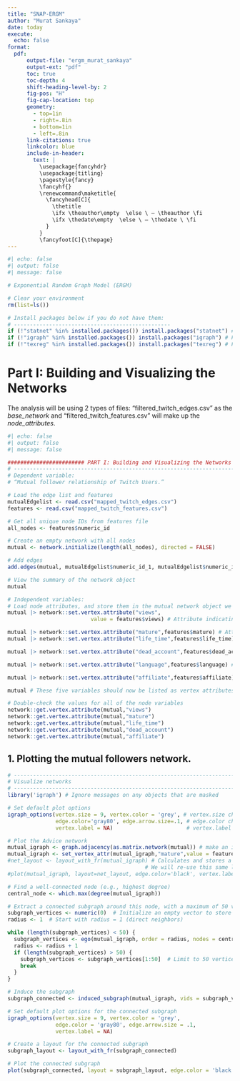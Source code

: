 ```yaml
---
title: "SNAP-ERGM"
author: "Murat Sankaya"
date: today
execute:
  echo: false
format: 
  pdf:
      output-file: "ergm_murat_sankaya"
      output-ext: "pdf"
      toc: true
      toc-depth: 4
      shift-heading-level-by: 2
      fig-pos: "H"
      fig-cap-location: top
      geometry:
        - top=1in
        - right=.8in
        - bottom=1in
        - left=.8in
      link-citations: true
      linkcolor: blue
      include-in-header: 
        text: |
          \usepackage{fancyhdr}
          \usepackage{titling}
          \pagestyle{fancy}
          \fancyhf{}
          \renewcommand\maketitle{
            \fancyhead[C]{
              \thetitle
              \ifx \theauthor\empty  \else \ – \theauthor \fi
              \ifx \thedate\empty  \else \ – \thedate \ \fi
            }
          }
          \fancyfoot[C]{\thepage}
---
```




```r
#| echo: false
#| output: false
#| message: false

# Exponential Random Graph Model (ERGM)

# Clear your environment
rm(list=ls())

# Install packages below if you do not have them:
# -------------------------------------------------
if (!"statnet" %in% installed.packages()) install.packages("statnet") # For fitting ERGMs
if (!"igraph" %in% installed.packages()) install.packages("igraph") # For network plotting
if (!"texreg" %in% installed.packages()) install.packages("texreg") # For printing "nicer" model output

```

# Part I: Building and Visualizing the Networks

The analysis will be using 2 types of files: "filtered_twitch_edges.csv" as the *base_network* and "filtered_twitch_features.csv" will make up the *node_attributes*. 

```r
#| echo: false
#| output: false
#| message: false

######################## PART I: Building and Visualizing the Networks ########################
# ----------------------------------------------------------------------------------------------------
# Dependent variable:
# “Mutual follower relationship of Twitch Users.” 

# Load the edge list and features
mutualEdgelist <- read.csv("mapped_twitch_edges.csv")
features <- read.csv("mapped_twitch_features.csv")

# Get all unique node IDs from features file
all_nodes <- features$numeric_id

# Create an empty network with all nodes
mutual <- network.initialize(length(all_nodes), directed = FALSE)

# Add edges
add.edges(mutual, mutualEdgelist$numeric_id_1, mutualEdgelist$numeric_id_2)

# View the summary of the network object
mutual

# Independent variables:
# Load node attributes, and store them in the mutual network object we have created
mutual |> network::set.vertex.attribute("views", 
                          value = features$views) # Attribute indicating how many views has the streamer received

mutual |> network::set.vertex.attribute("mature",features$mature) # Attribute indicating whether the streamer creates "mature" content
mutual |> network::set.vertex.attribute("life_time",features$life_time) # The time between the streamer creating the account and the last time they have uploaded content. As of 2018. 

mutual |> network::set.vertex.attribute("dead_account",features$dead_account) # Indicator variable for inactive accounts

mutual |> network::set.vertex.attribute("language",features$language) # Categorical variable for the main language used within the account

mutual |> network::set.vertex.attribute("affiliate",features$affiliate) # Indicating any affliation of user

mutual # These five variables should now be listed as vertex attributes when viewing the summary of the network
```


```r
# Double-check the values for all of the node variables
network::get.vertex.attribute(mutual,"views")
network::get.vertex.attribute(mutual,"mature")
network::get.vertex.attribute(mutual,"life_time")
network::get.vertex.attribute(mutual,"dead_account")
network::get.vertex.attribute(mutual,"affiliate")
```



## 1. Plotting the mutual followers network.

```r
# ----------------------------------------------------------------------------
# Visualize networks
# ----------------------------------------------------------------------------
library('igraph') # Ignore messages on any objects that are masked

# Set default plot options
igraph_options(vertex.size = 9, vertex.color = 'grey', # vertex.size changes the size of nodes; vertex.color changes the color of nodes
               edge.color='gray80', edge.arrow.size=.1, # edge.color changes the color of ties; edge.arrow.size changes the size of tie arrow heads
               vertex.label = NA)                       # vertex.label = NA specifies not to display vertex labels in the plot

# Plot the Advice network
mutual_igraph <- graph.adjacency(as.matrix.network(mutual)) # make an igraph network object from statnet network object
mutual_igraph <- set_vertex_attr(mutual_igraph,"mature",value = features$mature)
#net_layout <- layout_with_fr(mutual_igraph) # Calculates and stores a spring-embedded layout
                                           # We will re-use this same layout for each plot, so nodes are always in the same place
#plot(mutual_igraph, layout=net_layout, edge.color='black', vertex.label = V(mutual_igraph))

# Find a well-connected node (e.g., highest degree)
central_node <- which.max(degree(mutual_igraph))

# Extract a connected subgraph around this node, with a maximum of 50 vertices
subgraph_vertices <- numeric(0)  # Initialize an empty vector to store vertices
radius <- 1  # Start with radius = 1 (direct neighbors)

while (length(subgraph_vertices) < 50) {
  subgraph_vertices <- ego(mutual_igraph, order = radius, nodes = central_node, mode = "all")[[1]]
  radius <- radius + 1
  if (length(subgraph_vertices) > 50) {
    subgraph_vertices <- subgraph_vertices[1:50]  # Limit to 50 vertices
    break
  }
}

# Induce the subgraph
subgraph_connected <- induced_subgraph(mutual_igraph, vids = subgraph_vertices)

# Set default plot options for the connected subgraph
igraph_options(vertex.size = 9, vertex.color = 'grey',
               edge.color = 'gray80', edge.arrow.size = .1,
               vertex.label = NA)

# Create a layout for the connected subgraph
subgraph_layout <- layout_with_fr(subgraph_connected)

# Plot the connected subgraph
plot(subgraph_connected, layout = subgraph_layout, edge.color = 'black')


```



